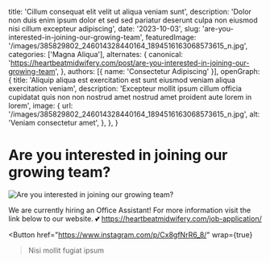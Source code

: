   title: 'Cillum consequat elit velit ut aliqua veniam sunt',
  description: 'Dolor non duis enim ipsum dolor et sed sed pariatur deserunt culpa non eiusmod nisi cillum excepteur adipiscing',
  date: '2023-10-03',
  slug: 'are-you-interested-in-joining-our-growing-team',
  featuredImage: '/images/385829802_246014328440164_1894516163068573615_n.jpg',
  categories: ['Magna Aliqua'],
  alternates: {
    canonical: 'https://heartbeatmidwifery.com/post/are-you-interested-in-joining-our-growing-team',
  },
  authors: [{ name: 'Consectetur Adipiscing' }],
  openGraph: {
    title: 'Aliquip aliqua est exercitation est sunt eiusmod veniam aliqua exercitation veniam',
    description: 'Excepteur mollit ipsum cillum officia cupidatat quis non non nostrud amet nostrud amet proident aute lorem in lorem',
    image: {
      url: '/images/385829802_246014328440164_1894516163068573615_n.jpg',
      alt: 'Veniam consectetur amet',
    },
  },
}


# Are you interested in joining our growing team?

<Image
  src="/images/385829802_246014328440164_1894516163068573615_n.jpg"
  size="large"
  wrap={true}
  alt="Are you interested in joining our growing team?"
/>

We are currently hiring an Office Assistant! For more information visit the link below to our website. 💕 https://heartbeatmidwifery.com/job-application/

<Button
  href="https://www.instagram.com/p/Cx8gfNrR6_8/"
  wrap={true}
>Nisi mollit fugiat ipsum</Button>
